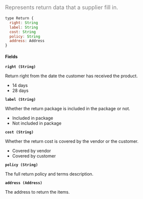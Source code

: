 <font color="grey" size="4">

Represents return data that a supplier fill in.

</font>

```javascript
type Return {
  right: String
  label: String
  cost: String
  policy: String
  address: Address
}
```

#### Fields

**`right (String)`**

Return right from the date the customer has received the product.

- 14 days
- 28 days

**`label (String)`**

Whether the return package is included in the package or not.

- Included in package
- Not included in package

**`cost (String)`**

Whether the return cost is covered by the vendor or the customer.

- Covered by vendor
- Covered by customer

**`policy (String)`**

The full return policy and terms description.

**`address (Address)`**

The address to return the items.
